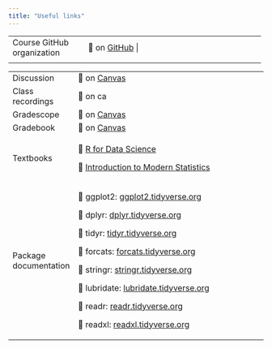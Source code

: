 ```yaml
---
title: "Useful links"
---
```


+----------------------------+-----------------------------------------------+------------------+
| Course GitHub organization | 🔗 on [GitHub](https://github.com/renr213) \| |                  |
+----------------------------+-----------------------------------------------+------------------+
|                            |                                               |                  |
+----------------------------+-----------------------------------------------+------------------+

+-----------------------+-----------------------------------------------------------------------------+
| Discussion            | 🔗 on [Canvas](https://edstem.org/us/courses/50730/discussion/)             |
+-----------------------+-----------------------------------------------------------------------------+
| Class recordings      | 🔗 on ca                                                                    |
+-----------------------+-----------------------------------------------------------------------------+
| Gradescope            | 🔗 on [Canvas](https://canvas.duke.edu/courses/26106/external_tools/181)    |
+-----------------------+-----------------------------------------------------------------------------+
| Gradebook             | 🔗 on [Canvas](https://canvas.duke.edu/courses/26106/gradebook)             |
+-----------------------+-----------------------------------------------------------------------------+
| Textbooks             | 🔗 [R for Data Science](https://r4ds.hadley.nz/)                            |
|                       |                                                                             |
|                       | 🔗 [Introduction to Modern Statistics](https://openintro-ims2.netlify.app/) |
+-----------------------+-----------------------------------------------------------------------------+
| Package documentation | 🔗 ggplot2: [ggplot2.tidyverse.org](https://ggplot2.tidyverse.org/)         |
|                       |                                                                             |
|                       | 🔗 dplyr: [dplyr.tidyverse.org](https://dplyr.tidyverse.org/)               |
|                       |                                                                             |
|                       | 🔗 tidyr: [tidyr.tidyverse.org](https://tidyr.tidyverse.org/)               |
|                       |                                                                             |
|                       | 🔗 forcats: [forcats.tidyverse.org](https://forcats.tidyverse.org/)         |
|                       |                                                                             |
|                       | 🔗 stringr: [stringr.tidyverse.org](https://stringr.tidyverse.org/)         |
|                       |                                                                             |
|                       | 🔗 lubridate: [lubridate.tidyverse.org](https://lubridate.tidyverse.org/)   |
|                       |                                                                             |
|                       | 🔗 readr: [readr.tidyverse.org](https://readr.tidyverse.org/)               |
|                       |                                                                             |
|                       | 🔗 readxl: [readxl.tidyverse.org](https://readxl.tidyverse.org/)            |
+-----------------------+-----------------------------------------------------------------------------+

